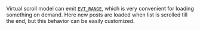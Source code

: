 Virtual scroll model can emit [`EVT_RANGE`](/virtual/headless#numeric-event-constants), which is very convenient for loading something on demand.
Here new posts are loaded when list is scrolled till the end, but this behavior can be easily customized.
